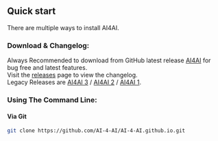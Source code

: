 ## Quick start

There are multiple ways to install AI4AI.

### Download & Changelog:

Always Recommended to download from GitHub latest release [AI4AI](https://github.com/AI-4-AI/AI-4-AI.github.io/releases/latest) for bug free and latest features.\
Visit the [releases](https://github.com/AI-4-AI/AI-4-AI.github.io/releases) page to view the changelog.\
Legacy Releases are [AI4AI 3](https://github.com/AI-4-AI/AI-4-AI.github.io/releases) / [AI4AI 2](https://github.com/AI-4-AI/AI-4-AI.github.io/releases) / [AI4AI 1](https://github.com/AI-4-AI/AI-4-AI.github.io/releases).




### Using The Command Line:

#### Via Git

```bash
git clone https://github.com/AI-4-AI/AI-4-AI.github.io.git
```
